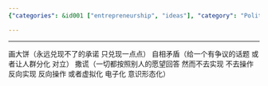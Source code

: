 ```yaml
---
{"categories": &id001 ["entrepreneurship", "ideas"], "category": "Politics and Capitalism", "date": "2022-06-18 16:44:39", "description": "This text explores capital, politics, control, and management themes through concepts like unfulfillable promises, self-contradictions, lying, reversal of intentions, virtualization, and ideologization.", "tags": *id001, "title": "资本 政治 商业 统治 管理 原理"}

---
```


------
画大饼（永远兑现不了的承诺 只兑现一点点）
自相矛盾（给一个有争议的话题 或者让人群分化 对立）
撒谎（一切都按照别人的愿望回答 然而不去实现 不去操作 反向实现 反向操作 或者虚拟化 电子化 意识形态化）

